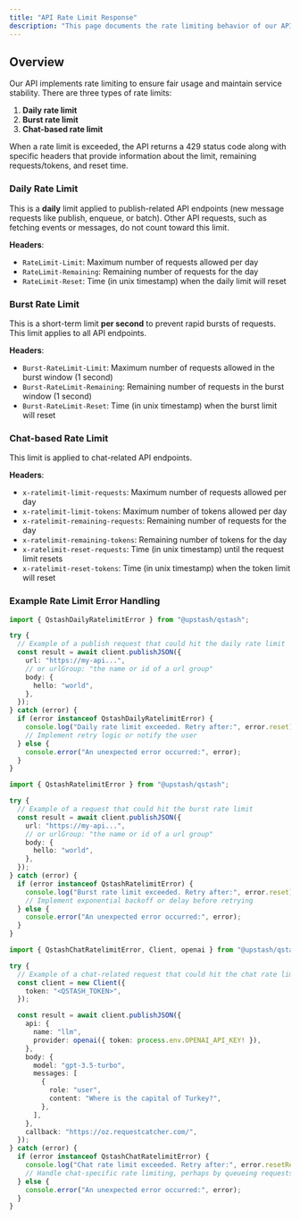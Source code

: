 ```yaml
---
title: "API Rate Limit Response"
description: "This page documents the rate limiting behavior of our API and explains how to handle different types of rate limit errors."
---
```


## Overview

Our API implements rate limiting to ensure fair usage and maintain service stability. There are three types of rate limits:

1. **Daily rate limit**
2. **Burst rate limit**
3. **Chat-based rate limit**

When a rate limit is exceeded, the API returns a 429 status code along with specific headers that provide information about the limit, remaining requests/tokens, and reset time.

### Daily Rate Limit

This is a **daily** limit applied to publish-related API endpoints (new message requests like publish, enqueue, or batch). Other API requests, such as fetching events or messages, do not count toward this limit.

**Headers**:

- `RateLimit-Limit`: Maximum number of requests allowed per day
- `RateLimit-Remaining`: Remaining number of requests for the day
- `RateLimit-Reset`: Time (in unix timestamp) when the daily limit will reset

### Burst Rate Limit

This is a short-term limit **per second** to prevent rapid bursts of requests. This limit applies to all API endpoints.

**Headers**:

- `Burst-RateLimit-Limit`: Maximum number of requests allowed in the burst window (1 second)
- `Burst-RateLimit-Remaining`: Remaining number of requests in the burst window (1 second)
- `Burst-RateLimit-Reset`: Time (in unix timestamp) when the burst limit will reset

### Chat-based Rate Limit

This limit is applied to chat-related API endpoints.

**Headers**:

- `x-ratelimit-limit-requests`: Maximum number of requests allowed per day
- `x-ratelimit-limit-tokens`: Maximum number of tokens allowed per day
- `x-ratelimit-remaining-requests`: Remaining number of requests for the day
- `x-ratelimit-remaining-tokens`: Remaining number of tokens for the day
- `x-ratelimit-reset-requests`: Time (in unix timestamp) until the request limit resets
- `x-ratelimit-reset-tokens`: Time (in unix timestamp) when the token limit will reset

### Example Rate Limit Error Handling

```typescript Handling Daily Rate Limit Error
import { QstashDailyRatelimitError } from "@upstash/qstash";

try {
  // Example of a publish request that could hit the daily rate limit
  const result = await client.publishJSON({
    url: "https://my-api...",
    // or urlGroup: "the name or id of a url group"
    body: {
      hello: "world",
    },
  });
} catch (error) {
  if (error instanceof QstashDailyRatelimitError) {
    console.log("Daily rate limit exceeded. Retry after:", error.reset);
    // Implement retry logic or notify the user
  } else {
    console.error("An unexpected error occurred:", error);
  }
}
```

```typescript Handling Burst Rate Limit Error
import { QstashRatelimitError } from "@upstash/qstash";

try {
  // Example of a request that could hit the burst rate limit
  const result = await client.publishJSON({
    url: "https://my-api...",
    // or urlGroup: "the name or id of a url group"
    body: {
      hello: "world",
    },
  });
} catch (error) {
  if (error instanceof QstashRatelimitError) {
    console.log("Burst rate limit exceeded. Retry after:", error.reset);
    // Implement exponential backoff or delay before retrying
  } else {
    console.error("An unexpected error occurred:", error);
  }
}
```

```typescript Handling Chat-based Rate Limit Error
import { QstashChatRatelimitError, Client, openai } from "@upstash/qstash";

try {
  // Example of a chat-related request that could hit the chat rate limit
  const client = new Client({
    token: "<QSTASH_TOKEN>",
  });

  const result = await client.publishJSON({
    api: {
      name: "llm",
      provider: openai({ token: process.env.OPENAI_API_KEY! }),
    },
    body: {
      model: "gpt-3.5-turbo",
      messages: [
        {
          role: "user",
          content: "Where is the capital of Turkey?",
        },
      ],
    },
    callback: "https://oz.requestcatcher.com/",
  });
} catch (error) {
  if (error instanceof QstashChatRatelimitError) {
    console.log("Chat rate limit exceeded. Retry after:", error.resetRequests);
    // Handle chat-specific rate limiting, perhaps by queueing requests
  } else {
    console.error("An unexpected error occurred:", error);
  }
}
```
